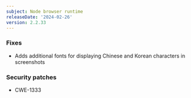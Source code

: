 ```yaml
---
subject: Node browser runtime
releaseDate: '2024-02-26'
version: 2.2.33
---
```


### Fixes

* Adds additional fonts for displaying Chinese and Korean characters in screenshots

### Security patches

* CWE-1333
